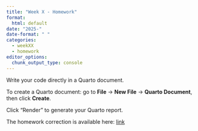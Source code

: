 ```yaml
---
title: "Week X - Homework"
format: 
  html: default
date: "2025-"
date-format: " "
categories: 
  - weekXX
  - homework
editor_options: 
  chunk_output_type: console
---
```


Write your code directly in a Quarto document.

To create a Quarto document: go to **File** -> **New File** -> **Quarto Document**, then click **Create**.



Click "Render" to generate your Quarto report.

The homework correction is available here:
[link](https://raw.githubusercontent.com/InforBio/IOC/refs/heads/main/ioc_r/weekXX/.r_wXX_work_corr.qmd){target='_blank'}